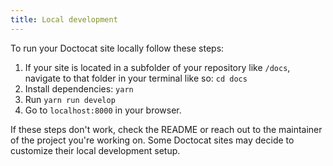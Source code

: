 ```yaml
---
title: Local development
---
```



To run your Doctocat site locally follow these steps:

1. If your site is located in a subfolder of your repository like `/docs`,
   navigate to that folder in your terminal like so: `cd docs`
1. Install dependencies: `yarn`
1. Run `yarn run develop`
1. Go to `localhost:8000` in your browser.

If these steps don't work, check the README or reach out to the maintainer of
the project you're working on. Some Doctocat sites may decide to customize their
local development setup.
